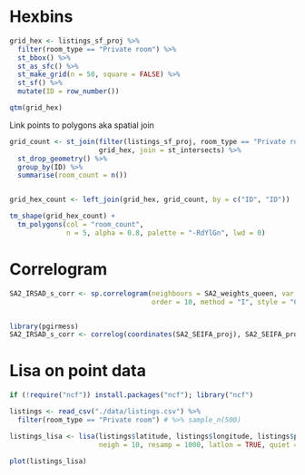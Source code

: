 # Hexbins


```r
grid_hex <- listings_sf_proj %>% 
  filter(room_type == "Private room") %>% 
  st_bbox() %>% 
  st_as_sfc() %>% 
  st_make_grid(n = 50, square = FALSE) %>% 
  st_sf() %>% 
  mutate(ID = row_number())

qtm(grid_hex)
```

Link points to polygons aka spatial join

```r
grid_count <- st_join(filter(listings_sf_proj, room_type == "Private room"),
                      grid_hex, join = st_intersects) %>% 
  st_drop_geometry() %>% 
  group_by(ID) %>% 
  summarise(room_count = n())


grid_hex_count <- left_join(grid_hex, grid_count, by = c("ID", "ID"))

tm_shape(grid_hex_count) +
  tm_polygons(col = "room_count", 
              n = 5, alpha = 0.8, palette = "-RdYlGn", lwd = 0) 

```

# Correlogram 

```r
SA2_IRSAD_s_corr <- sp.correlogram(neighbours = SA2_weights_queen, var = SA2_SEIFA_proj$IRSAD_s,
                                   order = 10, method = "I", style = "C")


library(pgirmess)
SA2_IRSAD_s_corr <- correlog(coordinates(SA2_SEIFA_proj), SA2_SEIFA_proj$IRSAD_s, method = "Moran")
```

# Lisa on point data


```r
if (!require("ncf")) install.packages("ncf"); library("ncf")

listings <- read_csv("./data/listings.csv") %>% 
  filter(room_type == "Private room") # %>% sample_n(500)

listings_lisa <- lisa(listings$latitude, listings$longitude, listings$price, 
                      neigh = 10, resamp = 1000, latlon = TRUE, quiet = FALSE)

plot(listings_lisa)

```
